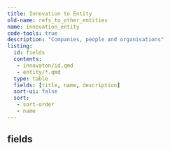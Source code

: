 ```yaml
---
title: Innovation to Entity
old-name: refs_to_other_entities
name: innovation_entity
code-tools: true
description: "Companies, people and organisations"
listing:
  id: fields
  contents:
   - innovaton/id.qmd
   - entity/*.qmd
  type: table
  fields: [title, name, description]
  sort-ui: false
  sort:
   - sort-order
   - name
---
```


## fields
:::{ #fields }
:::
